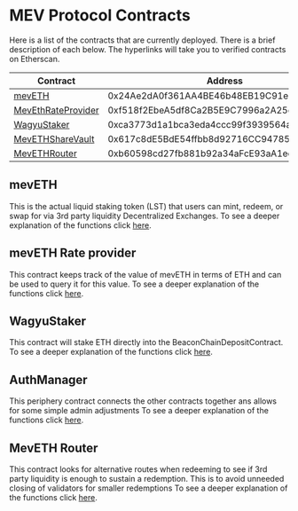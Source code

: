 

# MEV Protocol Contracts

Here is a list of the contracts that are currently deployed. There is a brief description of each below. The hyperlinks will take you to verified contracts on Etherscan.

| Contract | Address |
|----------|---------|
| [mevETH](https://etherscan.io/address/0x24ae2da0f361aa4be46b48eb19c91e02c5e4f27e#code) | 0x24Ae2dA0f361AA4BE46b48EB19C91e02c5e4f27E |
| [MevEthRateProvider](https://etherscan.io/address/0xf518f2EbeA5df8Ca2B5E9C7996a2A25e8010014b#code) | 0xf518f2EbeA5df8Ca2B5E9C7996a2A25e8010014b |
| [WagyuStaker](https://etherscan.io/address/0xca3773d1a1bca3eda4ccc99f3939564a79467da5#code) | 0xca3773d1a1bca3eda4ccc99f3939564a79467da5 |
| [MevETHShareVault](https://etherscan.io/address/0x617c8dE5BdE54ffbb8d92716CC947858cA38f582) | 0x617c8dE5BdE54ffbb8d92716CC947858cA38f582 |
| [MevETHRouter](https://etherscan.io/address/0xb60598cd27fb881b92a34aFcE93aA1ee647B4A93#code) | 0xb60598cd27fb881b92a34aFcE93aA1ee647B4A93 |

## mevETH
This is the actual liquid staking token (LST) that users can mint, redeem, or swap for via 3rd party liquidity Decentralized Exchanges.
To see a deeper explanation of the functions click [here](../devdocs/mevETHContract.mdx).

## mevETH Rate provider
This contract keeps track of the value of mevETH in terms of ETH and can be used to query it for this value.
To see a deeper explanation of the functions click [here](/devdocs/mevETHRateProvider.mdx).

## WagyuStaker
This contract will stake ETH directly into the BeaconChainDepositContract.
To see a deeper explanation of the functions click [here](/devdocs/wagyuStaker.mdx).


## AuthManager
This periphery contract connects the other contracts together ans allows for some simple admin adjustments
To see a deeper explanation of the functions click [here](/devdocs/auth.mdx).

## MevETH Router
This contract looks for alternative routes when redeeming to see if 3rd party liquidity is enough to sustain a redemption. This is to avoid unneeded closing of validators for smaller redemptions 
To see a deeper explanation of the functions click [here](/devdocs/MevETHRateProvider.mdx).


